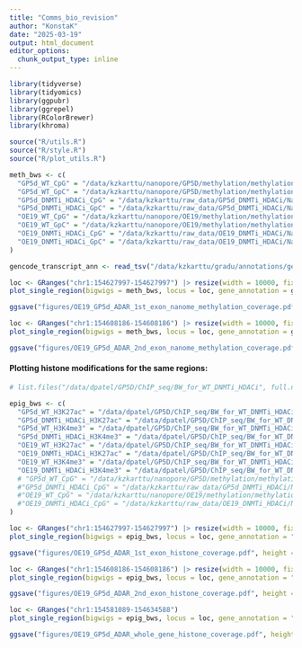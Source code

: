 ```yaml
---
title: "Comms_bio_revision"
author: "KonstaK"
date: "2025-03-19"
output: html_document
editor_options: 
  chunk_output_type: inline
---
```


```r
library(tidyverse)
library(tidyomics)
library(ggpubr)
library(ggrepel)
library(RColorBrewer)
library(khroma)

source("R/utils.R")
source("R/style.R")
source("R/plot_utils.R")
```

```r
meth_bws <- c(
  "GP5d_WT_CpG" = "/data/kzkarttu/nanopore/GP5D/methylation/methylation_calls.GP5D.raw.cpg.mfreq.bw",
  "GP5d_WT_GpC" = "/data/kzkarttu/nanopore/GP5D/methylation/methylation_calls.GP5D.raw.gpc.mfreq.bw",
  "GP5d_DNMTi_HDACi_CpG" = "/data/kzkarttu/raw_data/GP5d_DNMTi_HDACi/NaNOMe-seq/methylation/bedgraph/GP5d_DNMTi_HDACi_bedMethyl_no_GCG.bw",
  "GP5d_DNMTi_HDACi_GpC" = "/data/kzkarttu/raw_data/GP5d_DNMTi_HDACi/NaNOMe-seq/methylation/bedgraph/GP5d_DNMTi_HDACi_bedMethyl_GpC_no_GCG.bw",
  "OE19_WT_CpG" = "/data/kzkarttu/nanopore/OE19/methylation/methylation_calls.OE19.raw.cpg.mfreq.bw",
  "OE19_WT_GpC" = "/data/kzkarttu/nanopore/OE19/methylation/methylation_calls.OE19.raw.gpc.mfreq.bw",
  "OE19_DNMTi_HDACi_CpG" = "/data/kzkarttu/raw_data/OE19_DNMTi_HDACi/NaNOMe-seq/bedgraphs/OE19_DNMTi_HDACi_CpG_bedMethyl.bw",
  "OE19_DNMTi_HDACi_GpC" = "/data/kzkarttu/raw_data/OE19_DNMTi_HDACi/NaNOMe-seq/bedgraphs/OE19_DNMTi_HDACi_GpC_bedMethyl.bw"
)

gencode_transcript_ann <- read_tsv("/data/kzkarttu/gradu/annotations/genes/gencode.v36_transcripts.bed", col_names = c("seqnames", "start", "end", "ensembl_transcript_id_version", "score", "strand", "ensembl_gene_id_version", "hgnc_symbol"))

loc <- GRanges("chr1:154627997-154627997") |> resize(width = 10000, fix = "center") # 10kb region over the ADAR promoter
plot_single_region(bigwigs = meth_bws, locus = loc, gene_annotation = gencode_annotation, exons = T)

ggsave("figures/OE19_GP5d_ADAR_1st_exon_nanome_methylation_coverage.pdf", height = 10, width = 8)
```

```r
loc <- GRanges("chr1:154608186-154608186") |> resize(width = 10000, fix = "center") # 10kb region over the ADAR promoter
plot_single_region(bigwigs = meth_bws, locus = loc, gene_annotation = gencode_annotation, exons = T)

ggsave("figures/OE19_GP5d_ADAR_2nd_exon_nanome_methylation_coverage.pdf", height = 10, width = 8)
```

#### Plotting histone modifications for the same regions:

```r
# list.files("/data/dpatel/GP5D/ChIP_seq/BW_for_WT_DNMTi_HDACi", full.names = T, pattern = ".bw", recursive = T)

epig_bws <- c(
  "GP5d_WT_H3K27ac" = "/data/dpatel/GP5D/ChIP_seq/BW_for_WT_DNMTi_HDACi/GP5d_Rep1/GP5D_H3K27ac_final_RPKM_normalized.bw",
  "GP5d_DNMTi_HDACi_H3K27ac" = "/data/dpatel/GP5D/ChIP_seq/BW_for_WT_DNMTi_HDACi/GP5d_Rep1/GP5d_DNMTi_HDACi_H3K27ac_final_RPKM_normalized.bw",
  "GP5d_WT_H3K4me3" = "/data/dpatel/GP5D/ChIP_seq/BW_for_WT_DNMTi_HDACi/GP5d_Rep1/GP5D_H3K4me3_final_RPKM_normalized.bw",
  "GP5d_DNMTi_HDACi_H3K4me3" = "/data/dpatel/GP5D/ChIP_seq/BW_for_WT_DNMTi_HDACi/GP5d_Rep1/GP5d_DNMTi_HDACi_H3K4me3_final_RPKM_normalized.bw",
  "OE19_WT_H3K27ac" = "/data/dpatel/GP5D/ChIP_seq/BW_for_WT_DNMTi_HDACi/OE19_Rep1/OE19_H3K27ac_final_RPKM_normalized.bw",
  "OE19_DNMTi_HDACi_H3K27ac" = "/data/dpatel/GP5D/ChIP_seq/BW_for_WT_DNMTi_HDACi/OE19_Rep1/OE19_DNMTi_HDACi_H3K27ac_final_RPKM_normalized.bw",
  "OE19_WT_H3K4me3" = "/data/dpatel/GP5D/ChIP_seq/BW_for_WT_DNMTi_HDACi/OE19_Rep1/OE19_H3K4me3_final_RPKM_normalized.bw",
  "OE19_DNMTi_HDACi_H3K4me3" = "/data/dpatel/GP5D/ChIP_seq/BW_for_WT_DNMTi_HDACi/OE19_Rep1/OE19_DNMTi_HDACi_H3K4me3_final_RPKM_normalized.bw"
  # "GP5d_WT_CpG" = "/data/kzkarttu/nanopore/GP5D/methylation/methylation_calls.GP5D.raw.cpg.mfreq.bw",
  #"GP5d_DNMTi_HDACi_CpG" = "/data/kzkarttu/raw_data/GP5d_DNMTi_HDACi/NaNOMe-seq/methylation/bedgraph/GP5d_DNMTi_HDACi_bedMethyl_no_GCG.bw",
  #"OE19_WT_CpG" = "/data/kzkarttu/nanopore/OE19/methylation/methylation_calls.OE19.raw.cpg.mfreq.bw",
  #"OE19_DNMTi_HDACi_CpG" = "/data/kzkarttu/raw_data/OE19_DNMTi_HDACi/NaNOMe-seq/bedgraphs/OE19_DNMTi_HDACi_CpG_bedMethyl.bw"
)
```

```r
loc <- GRanges("chr1:154627997-154627997") |> resize(width = 10000, fix = "center") # 10kb region over the ADAR promoter
plot_single_region(bigwigs = epig_bws, locus = loc, gene_annotation = "/data/kzkarttu/gradu/annotations/genes/gencode.v36.annotation.sorted.gtf.gz", exons = T)

ggsave("figures/OE19_GP5d_ADAR_1st_exon_histone_coverage.pdf", height = 12, width = 10)
```


```r
loc <- GRanges("chr1:154608186-154608186") |> resize(width = 10000, fix = "center") # 10kb region over the ADAR promoter
plot_single_region(bigwigs = epig_bws, locus = loc, gene_annotation = "/data/kzkarttu/gradu/annotations/genes/gencode.v36.annotation.sorted.gtf.gz", exons = T)

ggsave("figures/OE19_GP5d_ADAR_2nd_exon_histone_coverage.pdf", height = 12, width = 10)
```


```r
loc <- GRanges("chr1:154581089-154634588")
plot_single_region(bigwigs = epig_bws, locus = loc, gene_annotation = "/data/kzkarttu/gradu/annotations/genes/gencode.v36.annotation.sorted.gtf.gz", exons = T)

ggsave("figures/OE19_GP5d_ADAR_whole_gene_histone_coverage.pdf", height = 12, width = 10)
```
